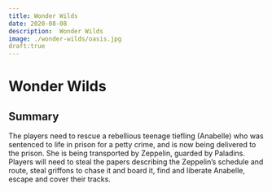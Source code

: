```yaml
---
title: Wonder Wilds
date: 2020-08-08
description:  Wonder Wilds
image: ./wonder-wilds/oasis.jpg
draft:true
---
```

 
# Wonder Wilds

## Summary
The players need to rescue a rebellious teenage tiefling (Anabelle) who was sentenced to life in prison for a petty crime, and is now being delivered to the prison. She is being transported by Zeppelin, guarded by Paladins. Players will need to steal the papers describing the Zeppelin’s schedule and route, steal griffons to chase it and board it, find and liberate Anabelle, escape and cover their tracks.
